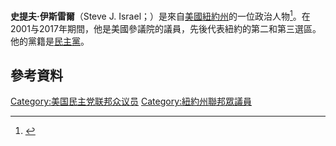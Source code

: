 {{關於||橄欖球運動員|Steve Israel (American football)}}
{{Infobox Officeholder
|name         = 史提夫·伊斯雷爾
|image        = Steve Israel, official photo portrait, 2009.jpeg
|state        = [[紐約|紐約]]
|office1       = [[民主党国会竞选委员会|民主党国会竞选委员会]]主席
|term_start1   = 2011年1月3日
|term_end1     = 2015年1月3日
|leader1       = [[南希·佩洛西|南希·佩洛西]]
|preceded1     = [[克里斯·范荷伦|克里斯·范荷伦]]
|succeeded1    = [[本·雷·卢扬|本·雷·卢扬]]
|office2     = [[美国众议院|美国众议院]]議員<br/>來自[[紐約州|紐約州]]
|term_start2   = 2001年1月3日
|term_end2   = 2017年1月3日
|predecessor2  = [[Rick_Lazio|Rick Lazio]]
|successor2    = [[托馬斯·蘇奧齊|托馬斯·蘇奧齊]]
|constituency2 = {{ubl|{{ushr|NY|2|第二選區}}（2001–2013）|{{ushr|NY|3|第三選區}}（2013–2017）}}
|birth_name   =
|birth_date   = {{birth date and age|1958|5|30}}
|birth_place  = [[美國|美國]][[紐約州|紐約州]][[布魯克林區|布魯克林區]]
|death_date   = 
|death_place 
|party        = [[Democratic_Party_(United_States)|民主党]]
|alma_mater   = {{nowrap|[[喬治·華盛頓大學|喬治·華盛頓大學]]}}（[[文學學士|BA]]）
|religion     = [[犹太教|犹太教]]
|website      = [https://web.archive.org/web/20160211035030/http://israel.house.gov/ House Website]
}}

'''史提夫·伊斯雷爾'''（Steve J. Israel；{{bd|1958年|5月30日}}）是來自[[美國|美國]][[紐約州|紐約州]]的一位政治人物<ref>{{cite news | url = http://www.nytimes.com/2000/05/21/nyregion/race-for-senate-congress-fight-already-for-house-seat-that-could-prove-decisive.html | title = Fight Already On for a House Seat That Could Prove Decisive | first = Bruce | last = Lambert | work = [[The_New_York_Times|The New York Times]] | date = May 21, 2000 | accessdate = 2016-01-05 | archive-date = 2019-02-18 | archive-url = https://web.archive.org/web/20190218021242/https://www.nytimes.com/2000/05/21/nyregion/race-for-senate-congress-fight-already-for-house-seat-that-could-prove-decisive.html | dead-url = no }}</ref>。在2001与2017年期間，他是美國參議院的議員，先後代表紐約的第二和第三選區。他的黨籍是[[民主黨_(美國)|民主黨]]。

== 參考資料 ==
{{reflist}}
[[Category:美国民主党联邦众议员|Category:美国民主党联邦众议员]]
[[Category:紐約州聯邦眾議員|Category:紐約州聯邦眾議員]]